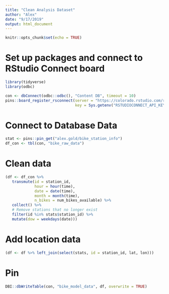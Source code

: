 ```yaml
---
title: "Clean Analysis Dataset"
author: "Alex"
date: "9/17/2019"
output: html_document
---
```


```r
knitr::opts_chunk$set(echo = TRUE)
```

# Set up packages and connect to RStudio Connect board
```r
library(tidyverse)
library(odbc)

con <- dbConnect(odbc::odbc(), "Content DB", timeout = 10)
pins::board_register_rsconnect(server = "https://colorado.rstudio.com/rsc",
                               key = Sys.getenv("RSTUDIOCONNECT_API_KEY"))
```

# Connect to Database Data
```r
stat <- pins::pin_get("alex.gold/bike_station_info")
df_con <- tbl(con, "bike_raw_data")
```

# Clean data
```r
(df <- df_con %>% 
   transmute(id = station_id, 
             hour = hour(time), 
             date = date(time), 
             month = month(time),
             n_bikes = num_bikes_available) %>%
   collect() %>%
   # Remove stations that no longer exist
   filter(id %in% stats$station_id) %>%
   mutate(dow = weekdays(date))) 
```

# Add location data
```r
(df <- df %>% left_join(select(stats, id = station_id, lat, lon)))
```

# Pin
```r
DBI::dbWriteTable(con, "bike_model_data", df, overwrite = TRUE)
```
